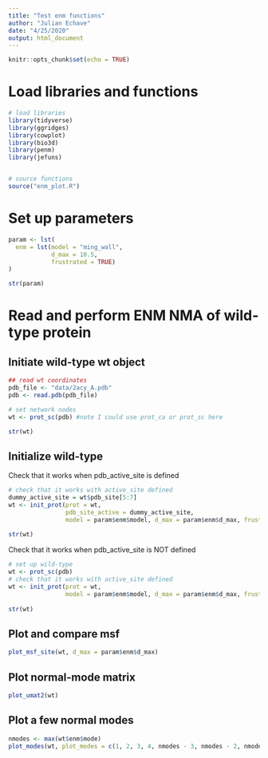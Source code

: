 ```yaml
---
title: "Test enm functions"
author: "Julian Echave"
date: "4/25/2020"
output: html_document
---
```


```r
knitr::opts_chunk$set(echo = TRUE)
```
# Load libraries and functions

```r
# load libraries
library(tidyverse)
library(ggridges)
library(cowplot)
library(bio3d)
library(penm)
library(jefuns)


# source functions
source("enm_plot.R")
```


# Set up parameters

```r
param <- lst(
  enm = lst(model = "ming_wall",
            d_max = 10.5,
            frustrated = TRUE)
)

str(param)

```


# Read and perform ENM NMA of wild-type protein


## Initiate wild-type wt object

```r
## read wt coordinates
pdb_file <- "data/2acy_A.pdb"
pdb <- read.pdb(pdb_file)

# set network nodes
wt <- prot_sc(pdb) #note I could use prot_ca or prot_sc here

str(wt)

```


## Initialize wild-type

Check that it works when pdb_active_site is defined
```r

# check that it works with active_site defined
dummy_active_site = wt$pdb_site[5:7]
wt <- init_prot(prot = wt,  
                pdb_site_active = dummy_active_site, 
                model = param$enm$model, d_max = param$enm$d_max, frustrated = F)
                
str(wt)
```

Check that it works when pdb_active_site is NOT defined
```r
# set up wild-type
wt <- prot_sc(pdb)
# check that it works with active_site defined
wt <- init_prot(prot = wt,
                model = param$enm$model, d_max = param$enm$d_max, frustrated = F)
                
str(wt)
```


## Plot and compare msf


```r
plot_msf_site(wt, d_max = param$enm$d_max)
```

## Plot normal-mode matrix

```r
plot_umat2(wt)
```

## Plot a few normal modes
  
```r
nmodes <- max(wt$enm$mode)
plot_modes(wt, plot_modes = c(1, 2, 3, 4, nmodes - 3, nmodes - 2, nmodes - 1, nmodes))
```
